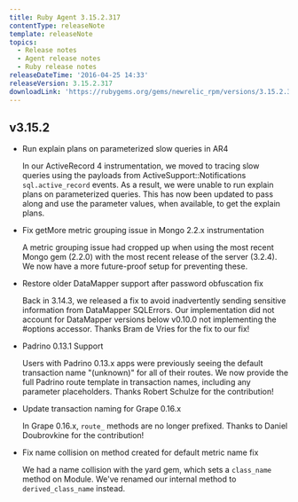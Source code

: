 ```yaml
---
title: Ruby Agent 3.15.2.317
contentType: releaseNote
template: releaseNote
topics:
  - Release notes
  - Agent release notes
  - Ruby release notes
releaseDateTime: '2016-04-25 14:33'
releaseVersion: 3.15.2.317
downloadLink: 'https://rubygems.org/gems/newrelic_rpm/versions/3.15.2.317'
---
```


## v3.15.2

* Run explain plans on parameterized slow queries in AR4

  In our ActiveRecord 4 instrumentation, we moved to tracing slow queries using the payloads from ActiveSupport::Notifications `sql.active_record` events. As a result, we were unable to run explain plans on parameterized queries. This has now been updated to pass along and use the parameter values, when available, to get the explain plans.
* Fix getMore metric grouping issue in Mongo 2.2.x instrumentation

  A metric grouping issue had cropped up when using the most recent Mongo gem (2.2.0) with the most recent release of the server (3.2.4). We now have a more future-proof setup for preventing these.
* Restore older DataMapper support after password obfuscation fix

  Back in 3.14.3, we released a fix to avoid inadvertently sending sensitive information from DataMapper SQLErrors. Our implementation did not account for DataMapper versions below v0.10.0 not implementing the #options accessor. Thanks Bram de Vries for the fix to our fix!
* Padrino 0.13.1 Support

  Users with Padrino 0.13.x apps were previously seeing the default transaction name "(unknown)" for all of their routes. We now provide the full Padrino route template in transaction names, including any parameter placeholders. Thanks Robert Schulze for the contribution!
* Update transaction naming for Grape 0.16.x

  In Grape 0.16.x, `route_` methods are no longer prefixed. Thanks to Daniel Doubrovkine for the contribution!
* Fix name collision on method created for default metric name fix

  We had a name collision with the yard gem, which sets a `class_name` method on Module. We've renamed our internal method to `derived_class_name` instead.

